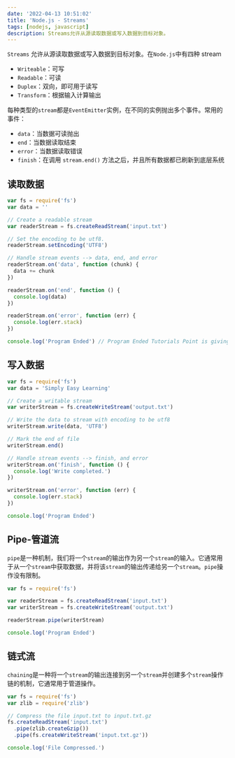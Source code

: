 ```yaml
---
date: '2022-04-13 10:51:02'
title: 'Node.js - Streams'
tags: [nodejs, javascript]
description: Streams允许从源读取数据或写入数据到目标对象。
---
```


`Streams` 允许从源读取数据或写入数据到目标对象。在`Node.js`中有四种 stream

- `Writeable`：可写
- `Readable`：可读
- `Duplex`：双向，即可用于读写
- `Transform`：根据输入计算输出

每种类型的`stream`都是`EventEmitter`实例，在不同的实例抛出多个事件。常用的事件：

- `data`：当数据可读抛出
- `end`：当数据读取结束
- `error`：当数据读取错误
- `finish`：在调用 `stream.end()` 方法之后，并且所有数据都已刷新到底层系统

## 读取数据

```js
var fs = require('fs')
var data = ''

// Create a readable stream
var readerStream = fs.createReadStream('input.txt')

// Set the encoding to be utf8.
readerStream.setEncoding('UTF8')

// Handle stream events --> data, end, and error
readerStream.on('data', function (chunk) {
  data += chunk
})

readerStream.on('end', function () {
  console.log(data)
})

readerStream.on('error', function (err) {
  console.log(err.stack)
})

console.log('Program Ended') // Program Ended Tutorials Point is giving self learning content to teach the world in simple and easy way!!!!!
```

## 写入数据

```js
var fs = require('fs')
var data = 'Simply Easy Learning'

// Create a writable stream
var writerStream = fs.createWriteStream('output.txt')

// Write the data to stream with encoding to be utf8
writerStream.write(data, 'UTF8')

// Mark the end of file
writerStream.end()

// Handle stream events --> finish, and error
writerStream.on('finish', function () {
  console.log('Write completed.')
})

writerStream.on('error', function (err) {
  console.log(err.stack)
})

console.log('Program Ended')
```

## Pipe-管道流

`pipe`是一种机制，我们将一个`stream`的输出作为另一个`stream`的输入。它通常用于从一个`stream`中获取数据，并将该`stream`的输出传递给另一个`stream`。`pipe`操作没有限制。

```js
var fs = require('fs')

var readerStream = fs.createReadStream('input.txt')
var writerStream = fs.createWriteStream('output.txt')

readerStream.pipe(writerStream)

console.log('Program Ended')
```

## 链式流

`chaining`是一种将一个`stream`的输出连接到另一个`stream`并创建多个`stream`操作链的机制，它通常用于管道操作。

```js
var fs = require('fs')
var zlib = require('zlib')

// Compress the file input.txt to input.txt.gz
fs.createReadStream('input.txt')
  .pipe(zlib.createGzip())
  .pipe(fs.createWriteStream('input.txt.gz'))

console.log('File Compressed.')
```
